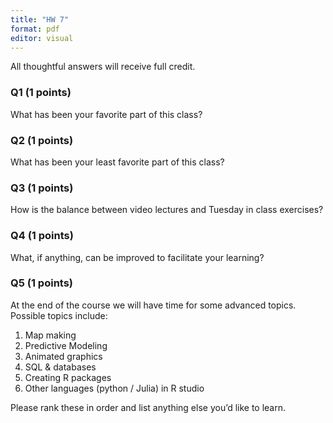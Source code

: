 ```yaml
---
title: "HW 7"
format: pdf
editor: visual
---
```


All thoughtful answers will receive full credit.

### Q1 (1 points)

What has been your favorite part of this class?

### Q2 (1 points)

What has been your least favorite part of this class?

### Q3 (1 points)

How is the balance between video lectures and Tuesday in class exercises?

### Q4 (1 points)

What, if anything, can be improved to facilitate your learning?

### Q5 (1 points)

At the end of the course we will have time for some advanced topics. Possible topics include:

1. Map making
2. Predictive Modeling
3. Animated graphics
4. SQL & databases
5. Creating R packages
6. Other languages (python / Julia) in R studio

Please rank these in order and list anything else you'd like to learn.